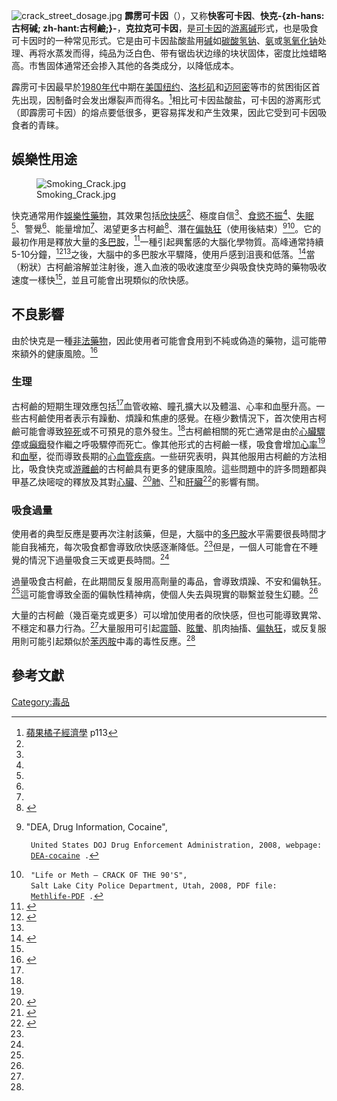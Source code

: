 {{Refimprove|time=2020-11-06T10:41:54+00:00}}
{{noteTA
|1=zh-hans:可卡因; zh-hant:古柯鹼;
}}
[[File:crack_street_dosage.jpg|thumb]]
{{medical}}
'''霹雳可卡因'''（{{lang-en|Crack cocaine}}），又称'''快客可卡因'''、'''快克-{zh-hans:古柯碱; zh-hant:古柯鹼;}- '''，'''克拉克可卡因'''，是[[可卡因|可卡因]]的[[游离碱|游离碱]]形式，也是吸食可卡因时的一种常见形式。它是由可卡因盐酸盐用[[碱|碱]]如[[碳酸氢钠|碳酸氢钠]]、[[氨|氨]]或[[氢氧化钠|氢氧化钠]]处理、再将水蒸发而得，纯品为泛白色、带有锯齿状边缘的块状固体，密度比烛蜡略高。市售固体通常还会掺入其他的各类成分，以降低成本。

霹雳可卡因最早於[[1980年代|1980年代]]中期在[[美国|美国]][[纽约|纽约]]、[[洛杉矶|洛杉矶]]和[[迈阿密|迈阿密]]等市的贫困街区首先出现，因制备时会发出爆裂声而得名。<ref>[[蘋果橘子經濟學|蘋果橘子經濟學]] p113</ref>相比可卡因盐酸盐，可卡因的游离形式（即霹雳可卡因）的熔点要低很多，更容易挥发和产生效果，因此它受到可卡因吸食者的青睐。

==娛樂性用途==
[[File:Smoking_Crack.jpg|thumb]]

快克通常用作[[娛樂性藥物|娛樂性藥物]]，其效果包括[[欣快感|欣快感]]<ref name=DEAC/>、極度自信<ref name=Hwiz/>、[[食慾不振|食慾不振]]<ref name=DEAC/>、[[失眠|失眠]]<ref name=DEAC/>、警覺<ref name=DEAC/>、能量增加<ref name=DEAC/>、渴望更多古柯鹼<ref name="Hwiz">{{cite book|first=Tim|last=Madge|title=White Mischief: A Cultural History of Cocaine|url=https://archive.org/details/whitemischiefcul0000madg|publisher=[[Mainstream_Publishing|Mainstream Publishing]]|location=Edinburgh, Scotland|date=2001|ISBN=1-56025-370-3|page=18}}</ref>、潛在[[偏執狂|偏執狂]]（使用後結束）<ref name="DEAC">"DEA, Drug Information, Cocaine",
  United States DOJ Drug Enforcement Administration, 2008, webpage:
  [http://www.usdoj.gov/dea/concern/cocaine.html DEA-cocaine] {{Webarchive|url=https://web.archive.org/web/20080622214514/http://www.usdoj.gov/dea/concern/cocaine.html |date=2008-06-22 }}.</ref><ref name="Cr90">
  "Life or Meth – CRACK OF THE 90'S",
  Salt Lake City Police Department, Utah, 2008, PDF file:
  [http://www.ci.slc.ut.us/police/pdf/methlife.pdf Methlife-PDF] {{webarchive|url=https://web.archive.org/web/20071031024458/http://www.ci.slc.ut.us/police/pdf/methlife.pdf |date=October 31, 2007 }}.
</ref>。它的最初作用是釋放大量的[[多巴胺|多巴胺]]，<ref name="AMCcrac">{{cite web|first=Jeremy|last=Arias|website=A.M. Costa Rica|date=July 2008|url=http://www.amcostarica.com/071808.htm|title=Crack rocks offer a short but intense high to smokers|access-date=2020-10-22|archive-date=2016-03-03|archive-url=https://web.archive.org/web/20160303225942/http://www.amcostarica.com/071808.htm|dead-url=no}}</ref>一種引起興奮感的大腦化學物質。高峰通常持續5-10分鐘，<ref name="AMCcrac">{{cite web|first=Jeremy|last=Arias|website=A.M. Costa Rica|date=July 2008|url=http://www.amcostarica.com/071808.htm|title=Crack rocks offer a short but intense high to smokers}}</ref><ref name=DEAC/>之後，大腦中的多巴胺水平驟降，使用戶感到沮喪和低落。<ref name="AMCcrac">{{cite web|first=Jeremy|last=Arias|website=A.M. Costa Rica|date=July 2008|url=http://www.amcostarica.com/071808.htm|title=Crack rocks offer a short but intense high to smokers}}</ref>當（粉狀）古柯鹼溶解並注射後，進入血液的吸收速度至少與吸食快克時的藥物吸收速度一樣快<ref name=DEAC/>，並且可能會出現類似的欣快感。

==不良影響==
由於快克是一種[[非法藥物|非法藥物]]，因此使用者可能會食用到不純或偽造的藥物，這可能帶來額外的健康風險。<ref>{{cite news|first=Scott|last=Hesketh|url=https://www.dailystar.co.uk/news/latest-news/benzocaine-crack-scam-nets-drug-18238984|title=Benzocaine 'crack' scam nets drug dealers massive profits|newspaper=[[Daily_Star_(United_Kingdom)|Daily Star]]|date=22 August 2010|accessdate=17 June 2020|archive-date=2021-04-10|archive-url=https://web.archive.org/web/20210410093642/https://www.dailystar.co.uk/news/latest-news/benzocaine-crack-scam-nets-drug-18238984|dead-url=no}}</ref>

===生理===
古柯鹼的短期生理效應包括<ref name=DEAC/>血管收縮、瞳孔擴大以及體溫、心率和血壓升高。一些古柯鹼使用者表示有躁動、煩躁和焦慮的感覺。在極少數情況下，首次使用古柯鹼可能會導致[[猝死|猝死]]或不可預見的意外發生。<ref name=DEAC/>古柯鹼相關的死亡通常是由於[[心臟驟停|心臟驟停]]或[[癲癇|癲癇]]發作繼之呼吸驟停而死亡。像其他形式的古柯鹼一樣，吸食會增加[[心率|心率]]<ref name=PP/>和[[血壓|血壓]]，從而導致長期的[[心血管疾病|心血管疾病]]。一些研究表明，與其他服用古柯鹼的方法相比，吸食快克或[[游離鹼|游離鹼]]的古柯鹼具有更多的健康風險。這些問題中的許多問題都與甲基乙炔嘧啶的釋放及其對[[心臟|心臟]]、<ref name="PP">{{cite journal|first1=Karl|last1=Scheidweiler|first2=Mark A.|last2=Plessinger|first3=Jalil|last3=Shojaie|first4=Ronald W.|last4=Wood|first5=Tai C.|last5=Kwong|title=Pharmacokinetics and pharmacodynamics of methylecgonidine, a crack cocaine pyrolyzate|journal=[[Journal_of_Pharmacology_and_Experimental_Therapeutics|Journal of Pharmacology and Experimental Therapeutics]]|publisher=[[American_Society_for_Pharmacology_and_Experimental_Therapeutics|American Society for Pharmacology and Experimental Therapeutics]]|location=Rockville, Maryland|volume=307|issue=3|pages=1179–1187|year=2003|pmid=14561847|doi=10.1124/jpet.103.055434|url=http://pdfs.semanticscholar.org/b70c/b72a01c30205621d07ca2c667b8b19894ce1.pdf|access-date=2020-11-05|archive-date=2019-03-03|archive-url=https://web.archive.org/web/20190303143332/http://pdfs.semanticscholar.org/b70c/b72a01c30205621d07ca2c667b8b19894ce1.pdf|dead-url=yes}}</ref>[[肺|肺]]、<ref>{{cite journal |vauthors=Yang Y, Ke Q, Cai J, Xiao YF, Morgan JP |title=Evidence for cocaine and methylecgonidine stimulation of M(2) muscarinic receptors in cultured human embryonic lung cells |url=https://archive.org/details/sim_british-journal-of-pharmacology_2001-01_132_2/page/451 |journal=[[British_Journal_of_Pharmacology|British Journal of Pharmacology]] |volume=132 |issue=2 |pages=451–460 |year=2001 |pmid=11159694 |doi=10.1038/sj.bjp.0703819 |pmc=1572570}}</ref>和[[肝臟|肝臟]]<ref>{{cite journal |vauthors=Fandiño AS, Toennes SW, Kauert GF |year=2002 |title=Studies on hydrolytic and oxidative metabolic pathways of anhydroecgonine methyl ester (methylecgonidine) using microsomal preparations from rat organs |journal=[[Chemical_Research_in_Toxicology|Chemical Research in Toxicology]] |volume=15 |issue=12 |pages=1543–1548 |doi=10.1021/tx0255828 |pmid=12482236}}<!--|accessdate=2008-02-24--></ref>的影響有關。

===吸食過量===
使用者的典型反應是要再次注射該藥，但是，大腦中的[[多巴胺|多巴胺]]水平需要很長時間才能自我補充，每次吸食都會導致欣快感逐漸降低。<ref name=AMCcrac/>但是，一個人可能會在不睡覺的情況下過量吸食三天或更長時間。<ref name=Cr90/>

過量吸食古柯鹼，在此期間反复服用高劑量的毒品，會導致煩躁、不安和偏執狂。<ref name=DEAC/>這可能會導致全面的偏執性精神病，使個人失去與現實的聯繫並發生幻聽。<ref name=DEAC/>

大量的古柯鹼（幾百毫克或更多）可以增加使用者的欣快感，但也可能導致異常、不穩定和暴力行為。<ref name=DEAC/>大量服用可引起[[震顫|震顫]]、[[眩暈|眩暈]]、肌肉抽搐、[[偏執狂|偏執狂]]，或反复服用則可能引起類似於[[苯丙胺|苯丙胺]]中毒的毒性反應。<ref name=DEAC/>

== 參考文獻 ==
{{reflist}}


[[Category:毒品|Category:毒品]]
